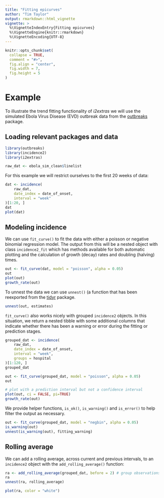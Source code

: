 ```yaml
---
title: "Fitting epicurves"
author: "Tim Taylor"
output: rmarkdown::html_vignette
vignette: >
  %\VignetteIndexEntry{Fitting epicurves}
  %\VignetteEngine{knitr::rmarkdown}
  %\VignetteEncoding{UTF-8}
---
```


```r
knitr::opts_chunk$set(
  collapse = TRUE,
  comment = "#>",
  fig.align = "center",
  fig.width = 7,
  fig.height = 5
)
```

# Example
To illustrate the trend fitting functionality of *i2extras* we will use
the simulated Ebola Virus Disease (EVD) outbreak data from the
[outbreaks](https://CRAN.R-project.org/package=outbreaks) package.

## Loading relevant packages and data
```r
library(outbreaks)
library(incidence2)
library(i2extras)

raw_dat <- ebola_sim_clean$linelist
```

For this example we will restrict ourselves to the first 20 weeks of data:

```r
dat <- incidence(
    raw_dat, 
    date_index = date_of_onset,
    interval = "week"
)[1:20, ]
dat
plot(dat)
```

## Modeling incidence
We can use `fit_curve()` to fit the data with either a poisson or 
negative binomial regression model.  The output from this will be a nested
object with class `incidence2_fit` which has methods available for both 
automatic plotting and the calculation of growth (decay) rates and doubling
(halving) times.

```r
out <- fit_curve(dat, model = "poisson", alpha = 0.05)
out
plot(out)
growth_rate(out)
```

To unnest the data we can use `unnest()` (a function that has been reexported
from the [tidyr](https://cran.r-project.org/package=tidyr) package.

```r
unnest(out, estimates)
```

`fit_curve()` also works nicely with grouped `incidence2` objects.  In this
situation, we return a nested tibble with some additional columns that 
indicate whether there has been a warning or error during the fitting
or prediction stages.

```r
grouped_dat <- incidence(
    raw_dat, 
    date_index = date_of_onset,
    interval = "week",
    groups = hospital
)[1:120, ]
grouped_dat

out <- fit_curve(grouped_dat, model = "poisson", alpha = 0.05)
out

# plot with a prediction interval but not a confidence interval
plot(out, ci = FALSE, pi=TRUE)
growth_rate(out)
```

We provide helper functions, `is_ok()`, `is_warning()` and `is_error()` to
help filter the output as necessary.

```r
out <- fit_curve(grouped_dat, model = "negbin", alpha = 0.05)
is_warning(out)
unnest(is_warning(out), fitting_warning)
```


## Rolling average
We can add a rolling average, across current and previous intervals, to
an `incidence2` object with the `add_rolling_average()` function:

```r
ra <- add_rolling_average(grouped_dat, before = 2) # group observations with the 2 prior
ra
unnest(ra, rolling_average)

plot(ra, color = "white")
```
